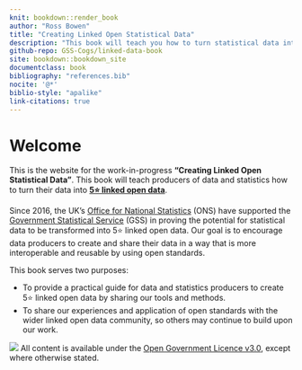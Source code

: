 ```yaml
---
knit: bookdown::render_book
author: "Ross Bowen"
title: "Creating Linked Open Statistical Data"
description: "This book will teach you how to turn statistical data into 5* linked data."
github-repo: GSS-Cogs/linked-data-book
site: bookdown::bookdown_site
documentclass: book
bibliography: "references.bib"
nocite: '@*'
biblio-style: "apalike"
link-citations: true
---
```


# Welcome {-}

This is the website for the work-in-progress **"Creating Linked Open Statistical Data"**. This book will teach producers of data and statistics how to turn their data into [**5⭐ linked open data**](#what-is-linked-data).

Since 2016, the UK's [Office for National Statistics](https://www.ons.gov.uk/) (ONS) have supported the [Government Statistical Service](https://gss.civilservice.gov.uk/) (GSS) in proving the potential for statistical data to be transformed into 5⭐ linked open data. Our goal is to encourage data producers to create and share their data in a way that is more interoperable and reusable by using open standards.

This book serves two purposes:

- To provide a practical guide for data and statistics producers to create 5⭐ linked open data by sharing our tools and methods.
- To share our experiences and application of open standards with the wider linked open data community, so others may continue to build upon our work.

![](./images/ogl.svg) All content is available under the [Open Government Licence v3.0](https://www.nationalarchives.gov.uk/doc/open-government-licence/version/3/), except where otherwise stated.
